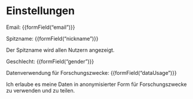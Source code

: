 # Einstellungen

Email: {{formField("email")}}

Spitzname: {{formField("nickname")}}

Der Spitzname wird allen Nutzern angezeigt.

Geschlecht: {{formField("gender")}}

Datenverwendung für Forschungszwecke: {{formField("dataUsage")}}

Ich erlaube es meine Daten in anonymisierter Form für Forschungszwecke zu verwenden und zu teilen.

